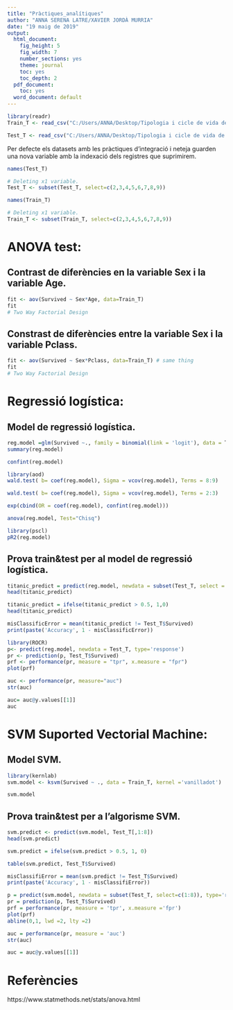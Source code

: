 ---
title: "Pràctiques_analítiques"
author: "ANNA SERENA LATRE/XAVIER JORDÀ MURRIA"
date: "19 maig de 2019"
output: 
  html_document:
    fig_height: 5
    fig_width: 7
    number_sections: yes
    theme: journal
    toc: yes
    toc_depth: 2
  pdf_document:
    toc: yes
  word_document: default
---


```{r}
library(readr)
Train_T <- read_csv("C:/Users/ANNA/Desktop/Tipologia i cicle de vida de les dades/TipologiaPAC2/output_data/Train_T.csv")

Test_T <- read_csv("C:/Users/ANNA/Desktop/Tipologia i cicle de vida de les dades/TipologiaPAC2/output_data/Test_T.csv")
```
Per defecte els datasets amb les pràctiques d'integració i neteja guarden una nova variable amb la indexació dels registres que suprimirem.

```{r}
names(Test_T)
```

```{r}
# Deleting x1 variable. 
Test_T <- subset(Test_T, select=c(2,3,4,5,6,7,8,9))
```
```{r}
names(Train_T)
```
```{r}
# Deleting x1 variable. 
Train_T <- subset(Train_T, select=c(2,3,4,5,6,7,8,9))
```

# ANOVA test:
## Contrast de diferències en la variable Sex i la variable Age.
```{r}
fit <- aov(Survived ~ Sex*Age, data=Train_T)
fit
# Two Way Factorial Design 
```
## Constrast de diferències entre la variable Sex i la variable Pclass. 
```{r}
fit <- aov(Survived ~ Sex*Pclass, data=Train_T) # same thing
fit
# Two Way Factorial Design 
```



# Regressió logística:
## Model de regressió logística.
```{r}
reg.model =glm(Survived ~., family = binomial(link = 'logit'), data = Train_T)
summary(reg.model)
```
```{r}
confint(reg.model)
```
```{r}
library(aod)
wald.test( b= coef(reg.model), Sigma = vcov(reg.model), Terms = 8:9)
```

```{r}
wald.test( b= coef(reg.model), Sigma = vcov(reg.model), Terms = 2:3)
```

```{r}
exp(cbind(OR = coef(reg.model), confint(reg.model)))
```



```{r}
anova(reg.model, Test="Chisq")
```
```{r}
library(pscl)
pR2(reg.model)
```



## Prova train&test per al model de regressió logística.
```{r}
titanic_predict = predict(reg.model, newdata = subset(Test_T, select = c(1:8), type='response'))
head(titanic_predict)
```


```{r}
titanic_predict = ifelse(titanic_predict > 0.5, 1,0)
head(titanic_predict)
```

```{r}
misClassificError = mean(titanic_predict != Test_T$Survived)
print(paste('Accuracy', 1 - misClassificError))
```


```{r}
library(ROCR)
p<- predict(reg.model, newdata = Test_T, type='response')
pr <- prediction(p, Test_T$Survived)
prf <- performance(pr, measure = "tpr", x.measure = "fpr")
plot(prf)


```
```{r}
auc <- performance(pr, measure="auc")
str(auc)
```

```{r}
auc= auc@y.values[[1]]
auc
```
# SVM Suported Vectorial Machine:
## Model SVM.
```{r}
library(kernlab)
svm.model <- ksvm(Survived ~ ., data = Train_T, kernel ='vanilladot')
```

```{r}
svm.model
```
## Prova train&test per a l'algorisme SVM. 

```{r}
svm.predict <- predict(svm.model, Test_T[,1:8])
head(svm.predict)
```
```{r}
svm.predict = ifelse(svm.predict > 0.5, 1, 0)
```

```{r}
table(svm.predict, Test_T$Survived)
```

```{r}
misClassifiError = mean(svm.predict != Test_T$Survived)
print(paste('Accuracy', 1 - misClassifiError))
```

```{r}
p = predict(svm.model, newdata = subset(Test_T, select=c(1:8)), type='response')
pr = prediction(p, Test_T$Survived)
prf = performance(pr, measure = 'tpr', x.measure ='fpr')
plot(prf)
abline(0,1, lwd =2, lty =2)
```
```{r}
auc = performance(pr, measure = 'auc')
str(auc)
```
```{r}
auc = auc@y.values[[1]]
```


# Referències

https://www.statmethods.net/stats/anova.html



